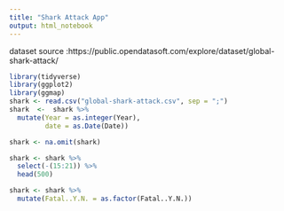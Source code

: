 ```yaml
---
title: "Shark Attack App"
output: html_notebook
---
```

dataset source :https://public.opendatasoft.com/explore/dataset/global-shark-attack/
```r
library(tidyverse)
library(ggplot2)
library(ggmap)
shark <- read.csv("global-shark-attack.csv", sep = ";")
shark  <-  shark %>% 
  mutate(Year = as.integer(Year),
         date = as.Date(Date))

shark <- na.omit(shark)

shark <- shark %>% 
  select(-(15:21)) %>% 
  head(500)

shark <- shark %>% 
  mutate(Fatal..Y.N. = as.factor(Fatal..Y.N.))


```

